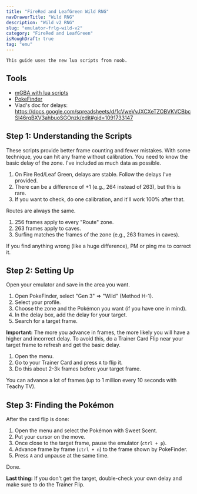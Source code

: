 ```yaml
---
title: "FireRed and LeafGreen Wild RNG"
navDrawerTitle: "Wild RNG"
description: "Wild v2 RNG"
slug: "emulator-frlg-wild-v2"
category: "FireRed and LeafGreen"
isRoughDraft: true
tag: "emu"
---
```


```
This guide uses the new lua scripts from noob.
```

## Tools

- [mGBA with lua scripts](/mgba-setup)
- [PokeFinder](/pokefinder)
- Vlad's doc for delays: https://docs.google.com/spreadsheets/d/1cVweVvJXCXeTZOBVKVCBbcSI46rqBXV3ahbuoSGOnzk/edit#gid=1091733147

## Step 1: Understanding the Scripts

These scripts provide better frame counting and fewer mistakes. With some technique, you can hit any frame without calibration. You need to know the basic delay of the zone. I've included as much data as possible.

1. On Fire Red/Leaf Green, delays are stable. Follow the delays I've provided.
2. There can be a difference of +1 (e.g., 264 instead of 263), but this is rare.
3. If you want to check, do one calibration, and it'll work 100% after that.

Routes are always the same.

1. 256 frames apply to every "Route" zone.
2. 263 frames apply to caves.
3. Surfing matches the frames of the zone (e.g., 263 frames in caves).

If you find anything wrong (like a huge difference), PM or ping me to correct it.

## Step 2: Setting Up

Open your emulator and save in the area you want.

1. Open PokeFinder, select "Gen 3" => "Wild" (Method H-1).
2. Select your profile.
3. Choose the zone and the Pokémon you want (if you have one in mind).
4. In the delay box, add the delay for your target.
5. Search for a target frame.

**Important:** The more you advance in frames, the more likely you will have a higher and incorrect delay. To avoid this, do a Trainer Card Flip near your target frame to refresh and get the basic delay.

1. Open the menu.
2. Go to your Trainer Card and press `A` to flip it.
3. Do this about 2-3k frames before your target frame.

You can advance a lot of frames (up to 1 million every 10 seconds with Teachy TV).

## Step 3: Finding the Pokémon

After the card flip is done:

1. Open the menu and select the Pokémon with Sweet Scent.
2. Put your cursor on the move.
3. Once close to the target frame, pause the emulator (`ctrl + p`).
4. Advance frame by frame (`ctrl + n`) to the frame shown by PokeFinder.
5. Press `A` and unpause at the same time.

Done.

**Last thing:** If you don't get the target, double-check your own delay and make sure to do the Trainer Flip.
